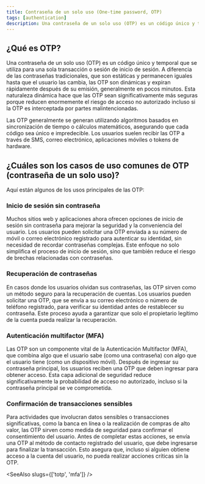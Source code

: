 ```yaml
---
title: Contraseña de un solo uso (One-time password, OTP)
tags: [authentication]
description: Una contraseña de un solo uso (OTP) es un código único y temporal que se utiliza para una sola transacción o sesión de inicio de sesión.
---
```


## ¿Qué es OTP?

Una contraseña de un solo uso (OTP) es un código único y temporal que se utiliza para una sola transacción o sesión de inicio de sesión. A diferencia de las contraseñas tradicionales, que son estáticas y permanecen iguales hasta que el usuario las cambia, las OTP son dinámicas y expiran rápidamente después de su emisión, generalmente en pocos minutos. Esta naturaleza dinámica hace que las OTP sean significativamente más seguras porque reducen enormemente el riesgo de acceso no autorizado incluso si la OTP es interceptada por partes malintencionadas.

Las OTP generalmente se generan utilizando algoritmos basados en sincronización de tiempo o cálculos matemáticos, asegurando que cada código sea único e impredecible. Los usuarios suelen recibir las OTP a través de SMS, correo electrónico, aplicaciones móviles o tokens de hardware.

## ¿Cuáles son los casos de uso comunes de OTP (contraseña de un solo uso)?

Aquí están algunos de los usos principales de las OTP:

### Inicio de sesión sin contraseña

Muchos sitios web y aplicaciones ahora ofrecen opciones de inicio de sesión sin contraseña para mejorar la seguridad y la conveniencia del usuario. Los usuarios pueden solicitar una OTP enviada a su número de móvil o correo electrónico registrado para autenticar su identidad, sin necesidad de recordar contraseñas complejas. Este enfoque no solo simplifica el proceso de inicio de sesión, sino que también reduce el riesgo de brechas relacionadas con contraseñas.

### Recuperación de contraseñas

En casos donde los usuarios olvidan sus contraseñas, las OTP sirven como un método seguro para la recuperación de cuentas. Los usuarios pueden solicitar una OTP, que se envía a su correo electrónico o número de teléfono registrado, para verificar su identidad antes de restablecer su contraseña. Este proceso ayuda a garantizar que solo el propietario legítimo de la cuenta pueda realizar la recuperación.

### Autenticación multifactor (MFA)

Las OTP son un componente vital de la Autenticación Multifactor (MFA), que combina algo que el usuario sabe (como una contraseña) con algo que el usuario tiene (como un dispositivo móvil). Después de ingresar su contraseña principal, los usuarios reciben una OTP que deben ingresar para obtener acceso. Esta capa adicional de seguridad reduce significativamente la probabilidad de acceso no autorizado, incluso si la contraseña principal se ve comprometida.

### Confirmación de transacciones sensibles

Para actividades que involucran datos sensibles o transacciones significativas, como la banca en línea o la realización de compras de alto valor, las OTP sirven como medida de seguridad para confirmar el consentimiento del usuario. Antes de completar estas acciones, se envía una OTP al método de contacto registrado del usuario, que debe ingresarse para finalizar la transacción. Esto asegura que, incluso si alguien obtiene acceso a la cuenta del usuario, no pueda realizar acciones críticas sin la OTP.

<SeeAlso slugs={['totp', 'mfa']} />
